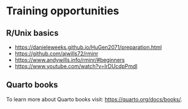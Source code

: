 # Training opportunities {.unnumbered}

## R/Unix basics

- <https://danieleweeks.github.io/HuGen2071/preparation.html>
- <https://github.com/ajwills72/rminr>
- <https://www.andywills.info/rminr/#beginners>
- <https://www.youtube.com/watch?v=IrDUcdpPmdI>

## Quarto books

To learn more about Quarto books visit: <https://quarto.org/docs/books/>.
   

